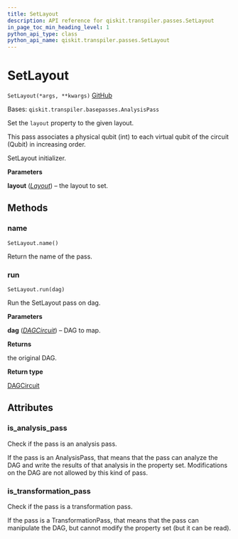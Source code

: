 ```yaml
---
title: SetLayout
description: API reference for qiskit.transpiler.passes.SetLayout
in_page_toc_min_heading_level: 1
python_api_type: class
python_api_name: qiskit.transpiler.passes.SetLayout
---
```


# SetLayout

<span id="qiskit.transpiler.passes.SetLayout" />

`SetLayout(*args, **kwargs)` [GitHub](https://github.com/qiskit/qiskit/tree/stable/0.18/qiskit/transpiler/passes/layout/set_layout.py "view source code")

Bases: `qiskit.transpiler.basepasses.AnalysisPass`

Set the `layout` property to the given layout.

This pass associates a physical qubit (int) to each virtual qubit of the circuit (Qubit) in increasing order.

SetLayout initializer.

**Parameters**

**layout** ([*Layout*](qiskit.transpiler.Layout "qiskit.transpiler.Layout")) – the layout to set.

## Methods

### name

<span id="qiskit.transpiler.passes.SetLayout.name" />

`SetLayout.name()`

Return the name of the pass.

### run

<span id="qiskit.transpiler.passes.SetLayout.run" />

`SetLayout.run(dag)`

Run the SetLayout pass on dag.

**Parameters**

**dag** ([*DAGCircuit*](qiskit.dagcircuit.DAGCircuit "qiskit.dagcircuit.DAGCircuit")) – DAG to map.

**Returns**

the original DAG.

**Return type**

[DAGCircuit](qiskit.dagcircuit.DAGCircuit "qiskit.dagcircuit.DAGCircuit")

## Attributes

<span id="qiskit.transpiler.passes.SetLayout.is_analysis_pass" />

### is\_analysis\_pass

Check if the pass is an analysis pass.

If the pass is an AnalysisPass, that means that the pass can analyze the DAG and write the results of that analysis in the property set. Modifications on the DAG are not allowed by this kind of pass.

<span id="qiskit.transpiler.passes.SetLayout.is_transformation_pass" />

### is\_transformation\_pass

Check if the pass is a transformation pass.

If the pass is a TransformationPass, that means that the pass can manipulate the DAG, but cannot modify the property set (but it can be read).

